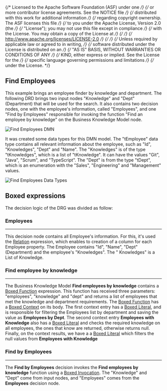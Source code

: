 {/* Licensed to the Apache Software Foundation (ASF) under one */}
{/* or more contributor license agreements. See the NOTICE file */}
{/* distributed with this work for additional information */}
{/* regarding copyright ownership. The ASF licenses this file */}
{/* to you under the Apache License, Version 2.0 (the */}
{/* "License"); you may not use this file except in compliance */}
{/* with the License. You may obtain a copy of the License at */}
{/*  */}
{/* http://www.apache.org/licenses/LICENSE-2.0 */}
{/*  */}
{/* Unless required by applicable law or agreed to in writing, */}
{/* software distributed under the License is distributed on an */}
{/* "AS IS" BASIS, WITHOUT WARRANTIES OR CONDITIONS OF ANY */}
{/* KIND, either express or implied. See the License for the */}
{/* specific language governing permissions and limitations */}
{/* under the License. */}


<Meta title="MDX/Use cases/Find Employees" of={FindEmployees} />

## Find Employees

This example brings an employee finder by knowledge and department. The following DRD brings two input nodes "Knowledge"
and "Dept" (Department) that will be used for the search. It also contains two decision nodes, one with the employee's
information, called "Employees", and one "Find by Employees" responsible for invoking the function "Find an employee by knowledge"
on the Business Knowledge Model node.

<p>
  <img src={"./find-employees-dmn.png"} alt="Find Employees DMN" title="Find Employees DMN" />
</p>

It was created some data types for this DMN model. The "tEmployee" data type contains
all relevant information about the employee, such as "Id", "Knowledges", "Dept" and "Name".
The "Knowledges" is of the type "tKnowledges", which is a list of "tKnowledge". It can have
the values "Git", "Java", "Scrum", and "TypeScript".
The "Dept" is from the type "tDept", which is an enumeration with the "Sales", "Engineering"
and "Management" values.

<p>
  <img src={"./find-employees-data-types.png"} alt="Find Employees Data Types" title="Find Employees Data Types" />
</p>

## Boxed expressions

The decision logic of the DRG was divided as follow:

### Employees

---

This decision node contains all Employee's information. For this, it's used the
[Relation](/docs/boxed-expressions-relation--overview) expression, which enables
to creation of a column for each Employee property. The Employee contains "Id", "Name", "Dept"
(Department) and the employee's "Knowledges". The " Knowledges" is a List of Knowledge.

<Story of={FindEmployees.Employees} />

### Find employee by knowledge

---

The Business Knowledge Model **Find employees by knowledge** contains a
[Boxed Function](/docs/boxed-expressions-function--overview) expression. This function has
received three parameters: "employees", "knowledge" and "dept" and returns a list of employees that met the knowledge
and department requirements. The [Boxed Function](/docs/boxed-expressions-function--overview) has a
[Boxed Context](/docs/boxed-expressions-context--overview) on its body. The first context entry has a
[Boxed Literal](/docs/boxed-expressions-literal--overview), and is responsible
for filtering the Employees list by department and saving the value as **Employees by Dept**.
The second context entry **Employees with Knowledge** also has a
[Boxed Literal](/docs/boxed-expressions-literal--overview) and checks the required knowledge on all employees,
the ones that know are returned, otherwise returns null. Finally, on the context results, we have a
a [Boxed Literal](/docs/boxed-expressions-literal--overview) which filters the null values from **Employees with Knowledge**

<Story of={FindEmployees.FindEmployeesByKnowledge} />

### Find by Employees

---

The **Find by Employees** decision invokes the **Find employees by knowledge** function using a
[Boxed Invocation](/docs/boxed-expressions-invocation--overview).
The "Knowledge" and "Dept" come from input nodes, and "Employees" comes from the **Employees** decision node.

<Story of={FindEmployees.FindByEmployees} />
